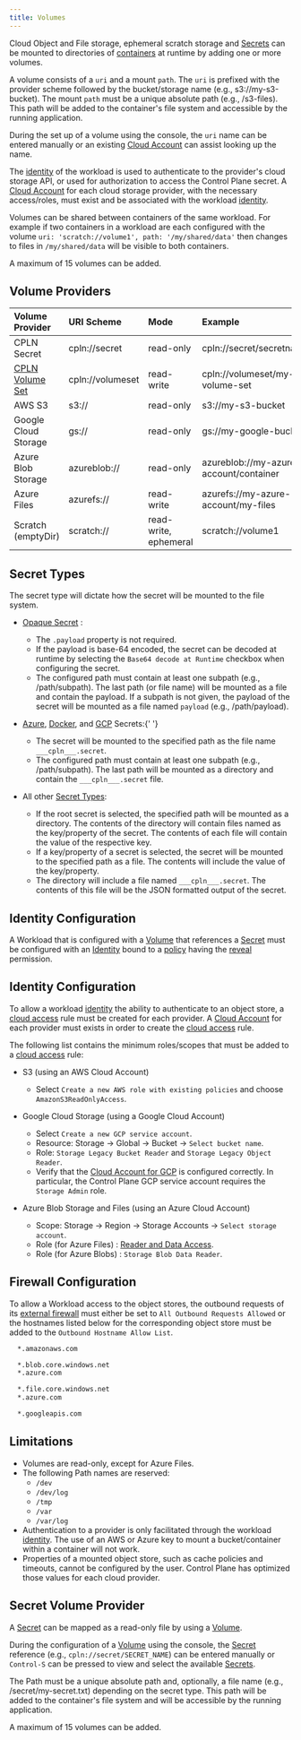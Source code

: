 ```yaml
---
title: Volumes
---
```


Cloud Object and File storage, ephemeral scratch storage and [Secrets](/reference/secret) can be mounted to directories of [containers](#containers) at runtime by adding one or more volumes.

A volume consists of a `uri` and a mount `path`. The `uri` is prefixed with the provider scheme followed by the bucket/storage name (e.g., s3://my-s3-bucket). The mount `path` must be a unique absolute path (e.g., /s3-files). This path will be added to the container's file system and accessible by the running application.

During the set up of a volume using the console, the `uri` name can be entered manually or an existing [Cloud Account](/reference/cloudaccount) can assist looking up the name.

The [identity](#identity) of the workload is used to authenticate to the provider's cloud storage API, or used for authorization to access the Control Plane secret. A [Cloud Account](/reference/cloudaccount) for each cloud storage provider, with the necessary access/roles, must exist and be associated with
the workload [identity](#identity).

Volumes can be shared between containers of the same workload. For example if two containers in a workload are each configured with the volume `uri: 'scratch://volume1', path: '/my/shared/data'` then changes to files in `/my/shared/data` will be visible to both containers.

<Note>

A maximum of 15 volumes can be added.

</Note>

## Volume Providers

| Volume Provider              | URI Scheme       | Mode                  | Example                                |
| :--------------------------- | :--------------- | :-------------------- | :------------------------------------- |
| CPLN Secret                  | cpln://secret    | read-only             | cpln://secret/secretname               |
| [CPLN Volume Set](/reference/volumeset) | cpln://volumeset | read-write            | cpln://volumeset/my-volume-set         |
| AWS S3                       | s3://            | read-only             | s3://my-s3-bucket                      |
| Google Cloud Storage         | gs://            | read-only             | gs://my-google-bucket                  |
| Azure Blob Storage           | azureblob://     | read-only             | azureblob://my-azure-account/container |
| Azure Files                  | azurefs://       | read-write            | azurefs://my-azure-account/my-files    |
| Scratch (emptyDir)           | scratch://       | read-write, ephemeral | scratch://volume1                      |


## Secret Types

The secret type will dictate how the secret will be mounted to the file system.

- [Opaque Secret](/reference/secret#opaque)
  :

  - The `.payload` property is not required.
  - If the payload is base-64 encoded, the secret can be decoded at runtime by selecting the `Base64 decode at Runtime` checkbox when configuring the secret.
  - The configured path must contain at least one subpath (e.g., /path/subpath). The last path (or file name) will be mounted as a file and contain the payload. If a subpath is not given, the payload of the secret will be mounted as a file named `payload` (e.g., /path/payload).

- [Azure](/reference/secret#azure-sdk), [Docker](/reference/secret#docker), and [GCP](/reference/secret#google-cloud-platform-gcp) Secrets:{' '}

  - The secret will be mounted to the specified path as the file name `___cpln___.secret`.
  - The configured path must contain at least one subpath (e.g., /path/subpath). The last path will be mounted as a directory and contain the `___cpln___.secret` file.

- All other [Secret Types](/reference/secret#secret-types):

  - If the root secret is selected, the specified path will be mounted as a directory. The contents of the directory will contain files named as the key/property of the secret. The contents of each file will contain the value of the respective key.
  - If a key/property of a secret is selected, the secret will be mounted to the specified path as a file. The contents will include the value of the key/property.
  - The directory will include a file named `___cpln___.secret`. The contents of this file will be the JSON formatted output of the secret.

## Identity Configuration

A Workload that is configured with a [Volume](#volumes) that references a [Secret](/reference/secret) must be configured with an [Identity](/reference/secret#reveal-permission) bound to a [policy](/reference/policy) having the [reveal](/reference/secret#reveal-permission) permission.


## Identity Configuration

To allow a workload [identity](/reference/identity) the ability to authenticate to an object store, a [cloud access](/reference/identity#cloud-access-universal-cloud-identity) rule must be created for each provider. A [Cloud Account](/reference/cloudaccount) for each provider must exists in order to create the [cloud access](/reference/identity) rule.

The following list contains the minimum roles/scopes that must be added to a [cloud access](/reference/identity#cloud-access-universal-cloud-identity) rule:

- S3 (using an AWS Cloud Account)

  - Select `Create a new AWS role with existing policies` and choose `AmazonS3ReadOnlyAccess`.

- Google Cloud Storage (using a Google Cloud Account)

  - Select `Create a new GCP service account`.
  - Resource: Storage -> Global -> Bucket -> `Select bucket name`.
  - Role: `Storage Legacy Bucket Reader` and `Storage Legacy Object Reader`.
  - Verify that the [Cloud Account for GCP](/reference/cloudaccount#gcp-details) is configured correctly. In particular, the Control Plane GCP service account requires the `Storage Admin` role.

- Azure Blob Storage and Files (using an Azure Cloud Account)

  - Scope: Storage -> Region -> Storage Accounts -> `Select storage account`.
  - Role (for Azure Files) : [Reader and Data Access](https://docs.microsoft.com/en-us/azure/role-based-access-control/built-in-roles#reader-and-data-access).
  - Role (for Azure Blobs) : `Storage Blob Data Reader`.


## Firewall Configuration

To allow a Workload access to the object stores, the outbound requests of its [external firewall](#external) must either be set to `All Outbound Requests Allowed` or the hostnames listed below for the corresponding object store must be added to the `Outbound Hostname Allow List`.

<CodeGroup>

```bash AWS
  *.amazonaws.com
```

```bash Azure Blob
  *.blob.core.windows.net
  *.azure.com
```

```bash Azure File
  *.file.core.windows.net
  *.azure.com
```

```bash GCP
  *.googleapis.com
```

</CodeGroup>

## Limitations

- Volumes are read-only, except for Azure Files.
- The following Path names are reserved:
  - `/dev`
  - `/dev/log`
  - `/tmp`
  - `/var`
  - `/var/log`
- Authentication to a provider is only facilitated through the workload [identity](#identity). The use of an AWS or Azure key to mount a bucket/container within a container will not work.
- Properties of a mounted object store, such as cache policies and timeouts, cannot be configured by the user. Control Plane has optimized those values for each cloud provider.


## Secret Volume Provider

A [Secret](/reference/secret) can be mapped as a read-only file by using a [Volume](#volumes).

During the configuration of a [Volume](#volumes) using the console, the [Secret](/reference/secret) reference (e.g., `cpln://secret/SECRET_NAME`) can be entered manually or `Control-S` can be pressed to view and select the available [Secrets](/reference/secret).

The Path must be a unique absolute path and, optionally, a file name (e.g., /secret/my-secret.txt) depending on the secret type. This path will be added to the container's file system and will be accessible by the running application.

<Note>

A maximum of 15 volumes can be added.

</Note>
